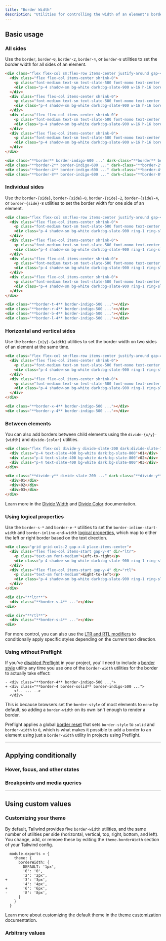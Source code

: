 ```yaml
---
title: "Border Width"
description: "Utilities for controlling the width of an element's borders."
---
```




## Basic usage

### All sides

Use the `border`, `border-0`, `border-2`, `border-4`, or `border-8` utilities to set the border width for all sides of an element.

```html {{ example: true }}
<div class="flex flex-col sm:flex-row items-center justify-around gap-4 text-white text-sm text-center font-bold leading-6">
  <div class="flex flex-col items-center shrink-0">
    <p class="font-medium text-sm text-slate-500 font-mono text-center mb-3 dark:text-slate-400">border</p>
    <div class="p-4 shadow-sm bg-white dark:bg-slate-900 w-16 h-16 border-indigo-600 dark:border-sky-500 border"></div>
  </div>
  <div class="flex flex-col items-center shrink-0">
    <p class="font-medium text-sm text-slate-500 font-mono text-center mb-3 dark:text-slate-400">border-2</p>
    <div class="p-4 shadow-sm bg-white dark:bg-slate-900 w-16 h-16 border-indigo-600 dark:border-sky-500 border-2"></div>
  </div>
  <div class="flex flex-col items-center shrink-0">
    <p class="font-medium text-sm text-slate-500 font-mono text-center mb-3 dark:text-slate-400">border-4</p>
    <div class="p-4 shadow-sm bg-white dark:bg-slate-900 w-16 h-16 border-indigo-600 dark:border-sky-500 border-4"></div>
  </div>
  <div class="flex flex-col items-center shrink-0">
    <p class="font-medium text-sm text-slate-500 font-mono text-center mb-3 dark:text-slate-400">border-8</p>
    <div class="p-4 shadow-sm bg-white dark:bg-slate-900 w-16 h-16 border-indigo-600 dark:border-sky-500 border-8"></div>
  </div>
</div>
```

```html
<div class="**border** border-indigo-600 ..." dark-class="**border** border-sky-500"></div>
<div class="**border-2** border-indigo-600 ..." dark-class="**border-2** border-sky-500"></div>
<div class="**border-4** border-indigo-600 ..." dark-class="**border-4** border-sky-500"></div>
<div class="**border-8** border-indigo-600 ..." dark-class="**border-8** border-sky-500"></div>
```

### Individual sides

Use the `border-{side}`, `border-{side}-0`, `border-{side}-2`, `border-{side}-4`, or `border-{side}-8` utilities to set the border width for one side of an element.

```html {{ example: true }}
<div class="flex flex-col sm:flex-row items-center justify-around gap-4 text-white text-sm text-center font-bold leading-6">
  <div class="flex flex-col items-center shrink-0">
    <p class="font-medium text-sm text-slate-500 font-mono text-center mb-3 dark:text-slate-400">border-t-4</p>
    <div class="p-4 shadow-sm bg-white dark:bg-slate-900 ring-1 ring-slate-900/5 dark:ring-white/10 w-16 h-16 border-indigo-500 border-t-4"></div>
  </div>
  <div class="flex flex-col items-center shrink-0">
    <p class="font-medium text-sm text-slate-500 font-mono text-center mb-3 dark:text-slate-400">border-r-4</p>
    <div class="p-4 shadow-sm bg-white dark:bg-slate-900 ring-1 ring-slate-900/5 dark:ring-white/10 w-16 h-16 border-indigo-500 border-r-4"></div>
  </div>
  <div class="flex flex-col items-center shrink-0">
    <p class="font-medium text-sm text-slate-500 font-mono text-center mb-3 dark:text-slate-400">border-b-4</p>
    <div class="p-4 shadow-sm bg-white dark:bg-slate-900 ring-1 ring-slate-900/5 dark:ring-white/10 w-16 h-16 border-indigo-500 border-b-4"></div>
  </div>
  <div class="flex flex-col items-center shrink-0">
    <p class="font-medium text-sm text-slate-500 font-mono text-center mb-3 dark:text-slate-400">border-l-4</p>
    <div class="p-4 shadow-sm bg-white dark:bg-slate-900 ring-1 ring-slate-900/5 dark:ring-white/10 w-16 h-16 border-indigo-500 border-l-4"></div>
  </div>
</div>
```

```html
<div class="**border-t-4** border-indigo-500 ..."></div>
<div class="**border-r-4** border-indigo-500 ..."></div>
<div class="**border-b-4** border-indigo-500 ..."></div>
<div class="**border-l-4** border-indigo-500 ..."></div>
```

### Horizontal and vertical sides

Use the `border-{x|y}-{width}` utilities to set the border width on two sides of an element at the same time.

```html {{ example: true }}
<div class="flex flex-col sm:flex-row items-center justify-around gap-4 text-white text-sm text-center font-bold leading-6">
  <div class="flex flex-col items-center shrink-0">
    <p class="font-medium text-sm text-slate-500 font-mono text-center mb-3 dark:text-slate-400">border-x-4</p>
    <div class="p-4 shadow-sm bg-white dark:bg-slate-900 ring-1 ring-slate-900/5 dark:ring-white/10 w-16 h-16 border-indigo-500 border-x-4"></div>
  </div>
  <div class="flex flex-col items-center shrink-0">
    <p class="font-medium text-sm text-slate-500 font-mono text-center mb-3 dark:text-slate-400">border-y-4</p>
    <div class="p-4 shadow-sm bg-white dark:bg-slate-900 ring-1 ring-slate-900/5 dark:ring-white/10 w-16 h-16 border-indigo-500 border-y-4"></div>
  </div>
</div>
```

```html
<div class="**border-x-4** border-indigo-500 ..."></div>
<div class="**border-y-4** border-indigo-500 ..."></div>
```

### Between elements

You can also add borders between child elements using the `divide-{x/y}-{width}` and `divide-{color}` utilities.

```html {{ example: { p: 'none' } }}
<div class="flex flex-col divide-y divide-slate-200 dark:divide-slate-700 font-mono text-white text-sm text-center font-bold leading-6 shadow-lg overflow-hidden max-w-sm mx-auto">
  <div class="p-4 text-slate-400 bg-white dark:bg-slate-800">01</div>
  <div class="p-4 text-slate-400 bg-white dark:bg-slate-800">02</div>
  <div class="p-4 text-slate-400 bg-white dark:bg-slate-800">03</div>
</div>
```

```html
<div class="**divide-y** divide-slate-200 ..." dark-class="**divide-y** divide-slate-700 ...">
  <div>01</div>
  <div>02</div>
  <div>03</div>
</div>
```

Learn more in the [Divide Width](/docs/divide-width) and [Divide Color](/docs/divide-color) documentation.

### Using logical properties

Use the `border-s-*` and `border-e-*` utilities to set the `border-inline-start-width` and `border-inline-end-width` [logical properties](https://developer.mozilla.org/en-US/docs/Web/CSS/CSS_Logical_Properties/Basic_concepts), which map to either the left or right border based on the text direction.

```html {{ example: true }}
<div class="grid grid-cols-2 gap-x-4 place-items-center">
  <div class="flex flex-col items-start gap-y-4" dir="ltr">
    <p class="text-sm font-medium">Left-to-right</p>
    <div class="p-4 shadow-sm bg-white dark:bg-slate-900 ring-1 ring-slate-900/5 dark:ring-white/10 w-16 h-16 border-indigo-500 border-s-4"></div>
  </div>
  <div class="flex flex-col items-start gap-y-4" dir="rtl">
    <p class="text-sm font-medium">Right-to-left</p>
    <div class="p-4 shadow-sm bg-white dark:bg-slate-900 ring-1 ring-slate-900/5 dark:ring-white/10 w-16 h-16 border-indigo-500 border-s-4"></div>
  </div>
</div>
```

```html
<div dir="**ltr**">
  <div class="**border-s-4** ..."></div>
<div>

<div dir="**rtl**">
  <div class="**border-s-4** ..."></div>
<div>
```

For more control, you can also use the [LTR and RTL modifiers](/docs/hover-focus-and-other-states#rtl-support) to conditionally apply specific styles depending on the current text direction.

### Using without Preflight

If you've [disabled Preflight](/docs/preflight#disabling-preflight) in your project, you'll need to include a [border style](/docs/border-style) utility any time you use one of the `border-width` utilities for the border to actually take effect:

```diff-html
- <div class="**border-4** border-indigo-500 ...">
+ <div class="**border-4 border-solid** border-indigo-500 ...">
    <!-- ... -->
  </div>
```

This is because browsers set the `border-style` of most elements to `none` by default, so adding a `border-width` on its own isn't enough to render a border.

Preflight applies a global [border reset](/docs/preflight#border-styles-are-reset-globally) that sets `border-style` to `solid` and `border-width` to `0`, which is what makes it possible to add a border to an element using just a `border-width` utility in projects using Preflight.

---

## <Heading ignore>Applying conditionally</Heading>

### <Heading ignore>Hover, focus, and other states</Heading>

<HoverFocusAndOtherStates defaultClass="border-2" featuredClass="border-t-4" />

### <Heading ignore>Breakpoints and media queries</Heading>

<BreakpointsAndMediaQueries defaultClass="border-2" featuredClass="border-t-4" />

---

## Using custom values

### Customizing your theme

By default, Tailwind provides five `border-width` utilities, and the same number of utilities per side (horizontal, vertical, top, right, bottom, and left). You change, add, or remove these by editing the `theme.borderWidth` section of your Tailwind config.

```diff-js {{ filename: 'tailwind.config.js' }}
  module.exports = {
    theme: {
      borderWidth: {
        DEFAULT: '1px',
        '0': '0',
        '2': '2px',
+       '3': '3px',
        '4': '4px',
+       '6': '6px',
-       '8': '8px',
      }
    }
  }
```

Learn more about customizing the default theme in the [theme customization](/docs/theme#customizing-the-default-theme) documentation.

### Arbitrary values

<ArbitraryValues property="border-{side}-{width}" featuredClass="border-t-[3px]" />
